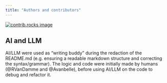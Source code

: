 ```yaml
---
title: "Authors and contributors"
---
```


<a href="https://github.com/RVanDamme/PANKEGG/graphs/contributors">
  <img src="https://contrib.rocks/image?repo=RVanDamme/PANKEGG" alt="contrib.rocks image" />
</a>

## AI and LLM

AI/LLM were used as "writing buddy" during the redaction of the README.md (e.g. ensuring a readable markdown structure and correcting the syntax/grammar).
The logic and code were initially made by humans (@RVanDamme and @Avanbelle), before using AI/LLM on the code to debug and refactor it. 
